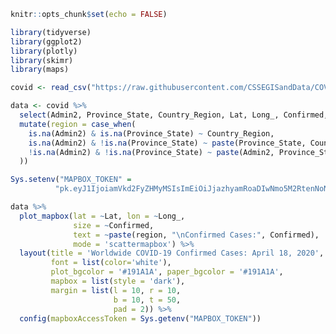 
```r
knitr::opts_chunk$set(echo = FALSE)

library(tidyverse)
library(ggplot2)
library(plotly)
library(skimr)
library(maps)

covid <- read_csv("https://raw.githubusercontent.com/CSSEGISandData/COVID-19/master/csse_covid_19_data/csse_covid_19_daily_reports/04-18-2020.csv")
```

```r
data <- covid %>% 
  select(Admin2, Province_State, Country_Region, Lat, Long_, Confirmed, Deaths) %>%
  mutate(region = case_when(
    is.na(Admin2) & is.na(Province_State) ~ Country_Region,
    is.na(Admin2) & !is.na(Province_State) ~ paste(Province_State, Country_Region, sep = ", "),
    !is.na(Admin2) & !is.na(Province_State) ~ paste(Admin2, Province_State, Country_Region, sep = ", ")
  ))
```
```r

Sys.setenv("MAPBOX_TOKEN" = 
          "pk.eyJ1IjoiamVkd2FyZHMyMSIsImEiOiJjazhyamRoaDIwNmo5M2RtenNoNTBlOW9mIn0.RCk9CZZqefyJMNnH76LhaQ")

data %>% 
  plot_mapbox(lat = ~Lat, lon = ~Long_,
              size = ~Confirmed,
              text = ~paste(region, "\nConfirmed Cases:", Confirmed),
              mode = 'scattermapbox') %>% 
  layout(title = 'Worldwide COVID-19 Confirmed Cases: April 18, 2020',
         font = list(color='white'),
         plot_bgcolor = '#191A1A', paper_bgcolor = '#191A1A',
         mapbox = list(style = 'dark'),
         margin = list(l = 10, r = 10,
                       b = 10, t = 50,
                       pad = 2)) %>% 
  config(mapboxAccessToken = Sys.getenv("MAPBOX_TOKEN"))
```
